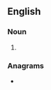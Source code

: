 ==English==

===Noun===
{{head|en|noun plural form}}

# {{plural of|tasting|lang=en}}

===Anagrams===
* {{anagrams|en|a=aginsstt|statings}}